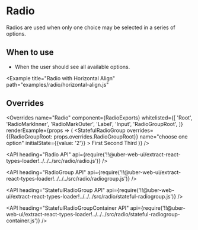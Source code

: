 <!--
Copyright (c) 2018 Uber Technologies, Inc.

This source code is licensed under the MIT license found in the
LICENSE file in the root directory of this source tree.
-->





# Radio

Radios are used when only one choice may be selected in a series of options.

## When to use

- When the user should see all available options.

<Example title="Radio Basic Usage" path="examples/radio/basic.js">
  <Basic />
</Example>

<Example title="Radio as Stateful RadioGroup" path="examples/radio/stateful.js">
  <Stateful />
</Example>

<Example
  title="Radio with Horizontal Align"
  path="examples/radio/horizontal-align.js"
>
  <HorizontalAlign />
</Example>

<Example title="Radio in Error State" path="examples/radio/error.js">
  <Error />
</Example>

<Example title="Radio with Overrides" path="examples/radio/overrides.js">
  <Customization />
</Example>

## Overrides

<Overrides
  name="Radio"
  component={RadioExports}
  whitelisted={[
    'Root',
    'RadioMarkInner',
    'RadioMarkOuter',
    'Label',
    'Input',
    'RadioGroupRoot',
  ]}
  renderExample={props => (
    <StatefulRadioGroup
      overrides={{RadioGroupRoot: props.overrides.RadioGroupRoot}}
      name="choose one option"
      initialState={{value: '2'}}
    >
      <Radio overrides={props.overrides} value="1">
        First
      </Radio>
      <Radio overrides={props.overrides} value="2">
        Second
      </Radio>
      <Radio overrides={props.overrides} value="3">
        Third
      </Radio>
    </StatefulRadioGroup>
  )}
/>

<API
  heading="Radio API"
  api={require('!!@uber-web-ui/extract-react-types-loader!../../../src/radio/radio.js')}
/>

<API
  heading="RadioGroup API"
  api={require('!!@uber-web-ui/extract-react-types-loader!../../../src/radio/radiogroup.js')}
/>

<API
  heading="StatefulRadioGroup API"
  api={require('!!@uber-web-ui/extract-react-types-loader!../../../src/radio/stateful-radiogroup.js')}
/>

<API
  heading="StatefulRadioGroupContainer API"
  api={require('!!@uber-web-ui/extract-react-types-loader!../../../src/radio/stateful-radiogroup-container.js')}
/>
